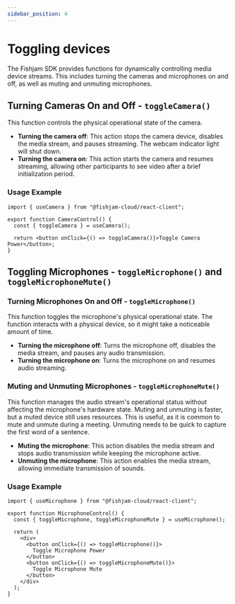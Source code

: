 ```yaml
---
sidebar_position: 4
---
```


# Toggling devices

The Fishjam SDK provides functions for dynamically controlling media device streams. This includes turning the cameras and microphones on and off, as well as muting and unmuting microphones.

## Turning Cameras On and Off - `toggleCamera()`

This function controls the physical operational state of the camera.

- **Turning the camera off**: This action stops the camera device, disables the media stream, and pauses streaming. The webcam indicator light will shut down.
- **Turning the camera on**: This action starts the camera and resumes streaming, allowing other participants to see video after a brief initialization period.

### Usage Example

```tsx
import { useCamera } from "@fishjam-cloud/react-client";

export function CameraControl() {
  const { toggleCamera } = useCamera();

  return <button onClick={() => toggleCamera()}>Toggle Camera Power</button>;
}
```

## Toggling Microphones - `toggleMicrophone()` and `toggleMicrophoneMute()`

### Turning Microphones On and Off - `toggleMicrophone()`

This function toggles the microphone's physical operational state. The function interacts with a physical device, so it might take a noticeable amount of time.

- **Turning the microphone off**: Turns the microphone off, disables the media stream, and pauses any audio transmission.
- **Turning the microphone on**: Turns the microphone on and resumes audio streaming.

### Muting and Unmuting Microphones - `toggleMicrophoneMute()`

This function manages the audio stream's operational status without affecting the microphone's hardware state.
Muting and unmuting is faster, but a muted device still uses resources. This is useful, as it is common to mute and unmute during a meeting. Unmuting needs to be quick to capture the first word of a sentence.

- **Muting the microphone**: This action disables the media stream and stops audio transmission while keeping the microphone active.
- **Unmuting the microphone**: This action enables the media stream, allowing immediate transmission of sounds.

### Usage Example

```tsx
import { useMicrophone } from "@fishjam-cloud/react-client";

export function MicrophoneControl() {
  const { toggleMicrophone, toggleMicrophoneMute } = useMicrophone();

  return (
    <div>
      <button onClick={() => toggleMicrophone()}>
        Toggle Microphone Power
      </button>
      <button onClick={() => toggleMicrophoneMute()}>
        Toggle Microphone Mute
      </button>
    </div>
  );
}
```
